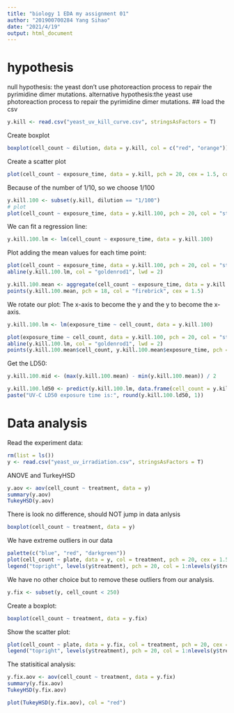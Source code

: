 ```yaml
---
title: "biology 1 EDA my assignment 01"
author: "201900700284 Yang Sihao"
date: "2021/4/19"
output: html_document
---
```

# hypothesis
null hypothesis: the yeast don't use photoreaction process to repair the pyrimidine dimer mutations.
alternative hypothesis:the yeast use photoreaction process to repair the pyrimidine dimer mutations.
## load the csv
```r
y.kill <- read.csv("yeast_uv_kill_curve.csv", stringsAsFactors = T)
```

Create boxplot 
```r
boxplot(cell_count ~ dilution, data = y.kill, col = c("red", "orange"))
```

Create a scatter plot
```r
plot(cell_count ~ exposure_time, data = y.kill, pch = 20, cex = 1.5, col = dilution)
```

Because of the number of 1/10, so we choose 1/100
```r
y.kill.100 <- subset(y.kill, dilution == "1/100")
# plot 
plot(cell_count ~ exposure_time, data = y.kill.100, pch = 20, col = "steelblue", ylim= c(0, 200))
```

We can fit a regression line:
```r
y.kill.100.lm <- lm(cell_count ~ exposure_time, data = y.kill.100)
```

Plot adding the mean values for each time point:
```r
plot(cell_count ~ exposure_time, data = y.kill.100, pch = 20, col = "steelblue", bty = "n", xlim= c(0, 3), ylim= c(0, 200))
abline(y.kill.100.lm, col = "goldenrod1", lwd = 2)

y.kill.100.mean <- aggregate(cell_count ~ exposure_time, data = y.kill.100, mean)
points(y.kill.100.mean, pch = 18, col = "firebrick", cex = 1.5)
```

We rotate our plot: The x-axis to become the y and the y to become the x-axis.

```r
y.kill.100.lm <- lm(exposure_time ~ cell_count, data = y.kill.100)

plot(exposure_time ~ cell_count, data = y.kill.100, pch = 20, col = "steelblue", bty = "n", ylim = c(0, 3), xlim = c(0, 200))
abline(y.kill.100.lm, col = "goldenrod1", lwd = 2)
points(y.kill.100.mean$cell_count, y.kill.100.mean$exposure_time, pch = 18, col = "firebrick", cex = 1.5)
```

Get the LD50:
```r
y.kill.100.mid <- (max(y.kill.100.mean) - min(y.kill.100.mean)) / 2

y.kill.100.ld50 <- predict(y.kill.100.lm, data.frame(cell_count = y.kill.100.mid))
paste("UV-C LD50 exposure time is:", round(y.kill.100.ld50, 1))
```

# Data analysis

Read the experiment data:
```r
rm(list = ls())
y <- read.csv("yeast_uv_irradiation.csv", stringsAsFactors = T)
```

ANOVE and TurkeyHSD
```r
y.aov <- aov(cell_count ~ treatment, data = y)
summary(y.aov)
TukeyHSD(y.aov)
```
There is look no difference, should NOT jump in data anlysis

```r
boxplot(cell_count ~ treatment, data = y)
```

We have extreme outliers in our data
```r
palette(c("blue", "red", "darkgreen"))
plot(cell_count ~ plate, data = y, col = treatment, pch = 20, cex = 1.5)
legend("topright", levels(y$treatment), pch = 20, col = 1:nlevels(y$treatment))
```

We have no other choice but to remove these outliers from our analysis.
```r
y.fix <- subset(y, cell_count < 250)
```

Create a boxplot:
```r
boxplot(cell_count ~ treatment, data = y.fix)
```

Show the scatter plot:
```r
plot(cell_count ~ plate, data = y.fix, col = treatment, pch = 20, cex = 1.5)
legend("topright", levels(y$treatment), pch = 20, col = 1:nlevels(y$treatment))
```

The statisitical analysis:
```r
y.fix.aov <- aov(cell_count ~ treatment, data = y.fix)
summary(y.fix.aov)
TukeyHSD(y.fix.aov)
```

```r
plot(TukeyHSD(y.fix.aov), col = "red")
```


